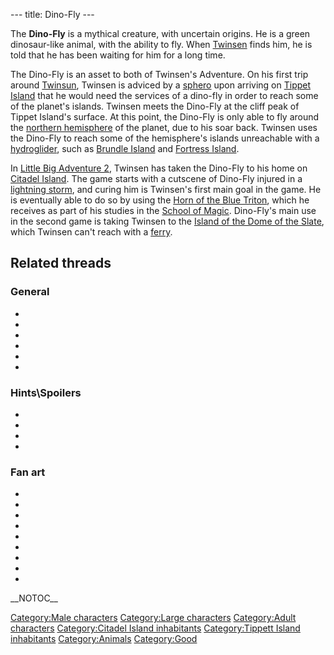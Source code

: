---
title: Dino-Fly
---

{{Character|
Name=Dino-Fly|
Image=DVDINO.jpg|
Race=Dino-Fly|
Gender=Male|
Size=Large|
Age=Adult}}

The '''Dino-Fly''' is a mythical creature, with uncertain origins. He is a green dinosaur-like animal, with the ability to fly. When [[Twinsen]] finds him, he is told that he has been waiting for him for a long time.

The Dino-Fly is an asset to both of Twinsen's Adventure. On his first trip around [[Twinsun]], Twinsen is adviced by a [[sphero]] upon arriving on [[Tippet Island]] that he would need the services of a dino-fly in order to reach some of the planet's islands. Twinsen meets the Dino-Fly at the cliff peak of Tippet Island's surface. At this point, the Dino-Fly is only able to fly around the [[northern hemisphere]] of the planet, due to his soar back. Twinsen uses the Dino-Fly to reach some of the hemisphere's islands unreachable with a [[hydroglider]], such as [[Brundle Island]] and [[Fortress Island]].

In [[Little Big Adventure 2]], Twinsen has taken the Dino-Fly to his home on [[Citadel Island]]. The game starts with a cutscene of Dino-Fly injured in a [[Great Storm|lightning storm]], and curing him is Twinsen's first main goal in the game. He is eventually able to do so by using the [[Horn of the Blue Triton]], which he receives as part of his studies in the [[School of Magic]]. Dino-Fly's main use in the second game is taking Twinsen to the [[Island of the Dome of the Slate]], which Twinsen can't reach with a [[ferry]].

==Related threads==
===General===
* {{thread|id=5932|title=LBA2 Mysteries}}
* {{thread|id=2865|title=Dino Fly}}
* {{thread|id=1860|title=LBA1 Vs LBA2}}
* {{thread|id=1352|title=Another weird savegame}}
* {{thread|id=125|title=Dinofly}}
* {{thread|id=10051|title=Dino-fly is a...}}

===Hints\Spoilers===
* {{thread|id=7360|title=Found a way to make your Dino-Fly fly with the rain}}
* {{thread|id=6159|title=fly}}
* {{thread|id=6166|title=ARGH!!!!!!!!! how du u get the bloody dinofly cured?????}}
* {{thread|id=2543|title=Dinofly Maddness}}

===Fan art===
* {{thread|id=6222|title=For those interested to see what a cell-shaded LBA would look like}}
* {{post|id=161370|title=Edited Film Pictures}}
* {{post|id=74509|title=Metal Gear Twinsen}}
* {{thread|id=9972|title=Just having a go...}}
* {{post|id=229377|title=LBA comics??}}
* {{thread|id=6093|title=Flash fan movie}}
* {{post|id=55978|title=Lba3}}
* {{thread|id=4362|title=Returnig to Hamalayi...}}
* {{thread|id=12254|title=Mech Dinofly !!!}}

[[Category:Male characters]]
[[Category:Large characters]]
[[Category:Adult characters]]
[[Category:Citadel Island inhabitants]]
[[Category:Tippett Island inhabitants]]
[[Category:Animals]]
[[Category:Good]]

__NOTOC__